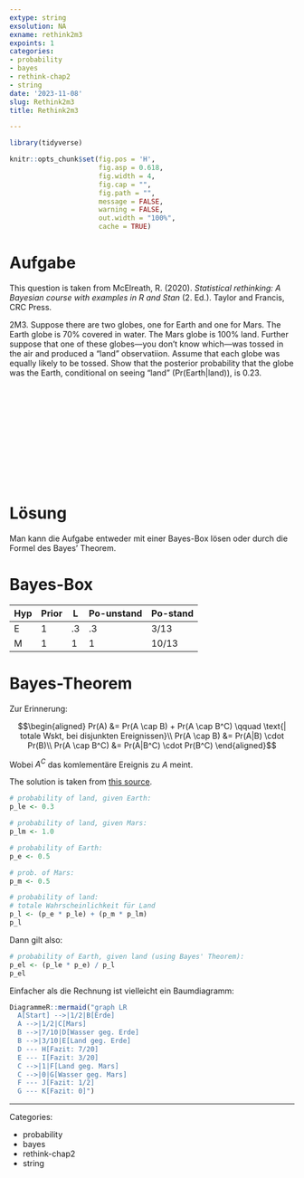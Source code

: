 ```yaml
---
extype: string
exsolution: NA
exname: rethink2m3
expoints: 1
categories:
- probability
- bayes
- rethink-chap2
- string
date: '2023-11-08'
slug: Rethink2m3
title: Rethink2m3

---
```




```r
library(tidyverse)
```


```r
knitr::opts_chunk$set(fig.pos = 'H',
                      fig.asp = 0.618,
                      fig.width = 4,
                      fig.cap = "", 
                      fig.path = "",
                      message = FALSE,
                      warning = FALSE,
                      out.width = "100%",
                      cache = TRUE)
```








# Aufgabe

This question is taken from McElreath, R. (2020). *Statistical rethinking: A Bayesian course with examples in R and Stan* (2. Ed.). Taylor and Francis, CRC Press.


2M3. Suppose there are two globes, one for Earth and one for Mars. The Earth globe is 70% covered in water. The Mars globe is 100% land. Further suppose that one of these globes—you don’t know which—was tossed in the air and produced a “land” observatiion. Assume that each globe was equally likely to be tossed. Show that the posterior probability that the globe was the Earth, conditional on seeing “land” (Pr(Earth|land)), is 0.23.




</br>
</br>
</br>
</br>
</br>
</br>
</br>
</br>
</br>
</br>

# Lösung


Man kann die Aufgabe entweder mit einer Bayes-Box lösen oder durch die Formel des Bayes' Theorem.


# Bayes-Box

| Hyp | Prior | L  | Po-unstand | Po-stand |
|-----|-------|----|------------|-------|
| E   | 1     | .3 | .3         | 3/13  |
| M   | 1     | 1  | 1          | 10/13 |


# Bayes-Theorem

Zur Erinnerung:

$$\begin{aligned}
Pr(A) &= Pr(A \cap B) + Pr(A \cap B^C)  \qquad \text{| totale Wskt, bei disjunkten Ereignissen}\\
Pr(A \cap B) &= Pr(A|B) \cdot Pr(B)\\
Pr(A \cap B^C) &= Pr(A|B^C) \cdot Pr(B^C)
\end{aligned}$$



Wobei  $A^C$ das komlementäre Ereignis zu $A$ meint.

The solution is taken from [this source](https://sr2-solutions.wjakethompson.com/bayesian-inference.html).



```r
# probability of land, given Earth:
p_le <- 0.3

# probability of land, given Mars:
p_lm <- 1.0

# probability of Earth:
p_e <- 0.5

# prob. of Mars:
p_m <- 0.5

# probability of land:
# totale Wahrscheinlichkeit für Land
p_l <- (p_e * p_le) + (p_m * p_lm)
p_l


```

Dann gilt also:

```r
# probability of Earth, given land (using Bayes' Theorem):
p_el <- (p_le * p_e) / p_l
p_el
```


Einfacher als die Rechnung ist vielleicht ein Baumdiagramm:


```r
DiagrammeR::mermaid("graph LR
  A[Start] -->|1/2|B[Erde]
  A -->|1/2|C[Mars]
  B -->|7/10|D[Wasser geg. Erde]
  B -->|3/10|E[Land geg. Erde]
  D --- H[Fazit: 7/20]
  E --- I[Fazit: 3/20]
  C -->|1|F[Land geg. Mars]
  C -->|0|G[Wasser geg. Mars]
  F --- J[Fazit: 1/2]
  G --- K[Fazit: 0]")
```





---

Categories: 

- probability
- bayes
- rethink-chap2
- string

